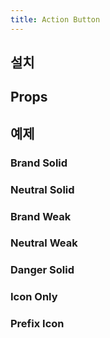 ```yaml
---
title: Action Button
---
```


<ComponentExample name="action-button-preview" />

## 설치

<Installation name="action-button" />

## Props

<AutoTypeTable path="./registry/component/action-button.tsx" name="ActionButtonProps" />

## 예제

### Brand Solid

<ComponentExample name="action-button-brand-solid" />

### Neutral Solid

<ComponentExample name="action-button-neutral-solid" />

### Brand Weak

<ComponentExample name="action-button-brand-weak" />

### Neutral Weak

<ComponentExample name="action-button-neutral-weak" />

### Danger Solid

<ComponentExample name="action-button-danger-solid" />

### Icon Only

<ComponentExample name="action-button-icon-only" />

### Prefix Icon

<ComponentExample name="action-button-prefix-icon" />